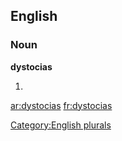 
==English==

===Noun===
'''dystocias'''

# {{plural of|[[dystocia]]}}

[[Category:English plurals]]

[[ar:dystocias]]
[[fr:dystocias]]